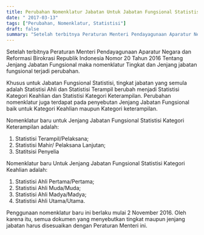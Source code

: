 ```yaml
---
title: Perubahan Nomenklatur Jabatan Untuk Jabatan Fungsional Statistisi
date: " 2017-03-13"
tags: ["Perubahan, Nomenklatur, Statistisi"]
draft: false
summary: "Setelah terbitnya Peraturan Menteri Pendayagunaan Aparatur Negara dan Reformasi Birokrasi Republik Indonesia Nomor 20 Tahun 2016 Tentang Jenjang Jabatan Fungsional maka nomenklatur Tingkat dan Jenjang jabatan fungsional terjadi perubahan"
---
```

Setelah terbitnya Peraturan Menteri Pendayagunaan Aparatur Negara dan Reformasi Birokrasi Republik Indonesia Nomor 20 Tahun 2016 Tentang Jenjang Jabatan Fungsional maka nomenklatur Tingkat dan Jenjang jabatan fungsional terjadi perubahan.

Khusus untuk Jabatan Fungsional Statistisi, tingkat jabatan yang semula adalah Statistisi Ahli dan Statistisi Terampil berubah menjadi Statistisi Kategori Keahlian dan Statistisi Kategori Keterampilan. Perubahan nomenklatur juga terdapat pada penyebutan Jenjang Jabatan Fungsional baik untuk Kategori Keahlian maupun Kategori keterampilan.

Nomenklatur baru untuk Jenjang Jabatan Fungsional Statistisi Kategori Keterampilan adalah:

1. Statistisi Terampil/Pelaksana;
2. Statistisi Mahir/ Pelaksana Lanjutan;
3. Statitsisi Penyelia

Nomenklatur baru Untuk Jenjang Jabatan Fungsional Statistisi Kategori Keahlian adalah:

1. Statistisi Ahli Pertama/Pertama;
2. Statistisi Ahli Muda/Muda;
3. Statistisi Ahli Madya/Madya;
4. Statistisi Ahli Utama/Utama.

Penggunaan nomenklatur baru ini berlaku mulai 2 November 2016. Oleh karena itu, semua dokumen yang menyebutkan tingkat maupun jenjang jabatan harus disesuaikan dengan Peraturan Menteri ini.
